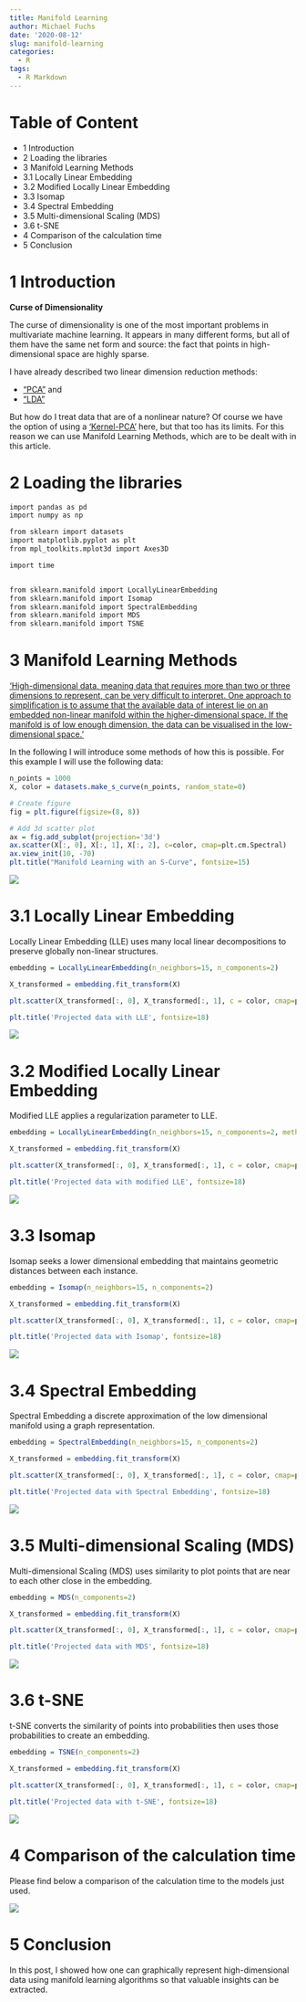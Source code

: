 ```yaml
---
title: Manifold Learning
author: Michael Fuchs
date: '2020-08-12'
slug: manifold-learning
categories:
  - R
tags:
  - R Markdown
---
```




# Table of Content

+ 1 Introduction
+ 2 Loading the libraries
+ 3 Manifold Learning Methods
+ 3.1 Locally Linear Embedding
+ 3.2 Modified Locally Linear Embedding
+ 3.3 Isomap
+ 3.4 Spectral Embedding
+ 3.5 Multi-dimensional Scaling (MDS)
+ 3.6 t-SNE
+ 4 Comparison of the calculation time
+ 5 Conclusion


# 1 Introduction


**Curse of Dimensionality**

The curse of dimensionality is one of the most important problems in multivariate machine learning. It appears in many different forms, but all of them have the same net form and source: the fact that points in high-dimensional space are highly sparse.


I have already described two linear dimension reduction methods:

+ ["PCA"](https://michael-fuchs-python.netlify.app/2020/07/22/principal-component-analysis-pca/) and 
+ ["LDA"](https://michael-fuchs-python.netlify.app/2020/08/07/linear-discriminant-analysis-lda/)

But how do I treat data that are of a nonlinear nature?
Of course we have the option of using a ['Kernel-PCA']('https://michael-fuchs-python.netlify.app/2020/07/22/principal-component-analysis-pca/') here, but that too has its limits.
For this reason we can use Manifold Learning Methods, which are to be dealt with in this article.



# 2 Loading the libraries


```r
import pandas as pd
import numpy as np

from sklearn import datasets
import matplotlib.pyplot as plt
from mpl_toolkits.mplot3d import Axes3D

import time


from sklearn.manifold import LocallyLinearEmbedding
from sklearn.manifold import Isomap
from sklearn.manifold import SpectralEmbedding
from sklearn.manifold import MDS
from sklearn.manifold import TSNE
```




# 3 Manifold Learning Methods

['High-dimensional data, meaning data that requires more than two or three dimensions to represent, can be very difficult to interpret. One approach to simplification is to assume that the available data of interest lie on an embedded non-linear manifold within the higher-dimensional space. If the manifold is of low enough dimension, the data can be visualised in the low-dimensional space.']('https://en.wikipedia.org/wiki/Nonlinear_dimensionality_reduction')


In the following I will introduce some methods of how this is possible.
For this example I will use the following data:


```r
n_points = 1000
X, color = datasets.make_s_curve(n_points, random_state=0)

# Create figure
fig = plt.figure(figsize=(8, 8))

# Add 3d scatter plot
ax = fig.add_subplot(projection='3d')
ax.scatter(X[:, 0], X[:, 1], X[:, 2], c=color, cmap=plt.cm.Spectral)
ax.view_init(10, -70)
plt.title("Manifold Learning with an S-Curve", fontsize=15)
```

![](/post/2020-08-12-manifold-learning_files/p59p1.png)


# 3.1 Locally Linear Embedding

Locally Linear Embedding (LLE) uses many local linear decompositions to preserve globally non-linear structures.

```r
embedding = LocallyLinearEmbedding(n_neighbors=15, n_components=2)

X_transformed = embedding.fit_transform(X)
```

```r
plt.scatter(X_transformed[:, 0], X_transformed[:, 1], c = color, cmap=plt.cm.Spectral)

plt.title('Projected data with LLE', fontsize=18)
```

![](/post/2020-08-12-manifold-learning_files/p59p2.png)


# 3.2 Modified Locally Linear Embedding

Modified LLE applies a regularization parameter to LLE.


```r
embedding = LocallyLinearEmbedding(n_neighbors=15, n_components=2, method='modified')

X_transformed = embedding.fit_transform(X)
```

```r
plt.scatter(X_transformed[:, 0], X_transformed[:, 1], c = color, cmap=plt.cm.Spectral)

plt.title('Projected data with modified LLE', fontsize=18)
```

![](/post/2020-08-12-manifold-learning_files/p59p3.png)


# 3.3 Isomap

Isomap seeks a lower dimensional embedding that maintains geometric distances between each instance.


```r
embedding = Isomap(n_neighbors=15, n_components=2)

X_transformed = embedding.fit_transform(X)
```

```r
plt.scatter(X_transformed[:, 0], X_transformed[:, 1], c = color, cmap=plt.cm.Spectral)

plt.title('Projected data with Isomap', fontsize=18)
```

![](/post/2020-08-12-manifold-learning_files/p59p4.png)


# 3.4 Spectral Embedding

Spectral Embedding a discrete approximation of the low dimensional manifold using a graph representation.

```r
embedding = SpectralEmbedding(n_neighbors=15, n_components=2)

X_transformed = embedding.fit_transform(X)
```

```r
plt.scatter(X_transformed[:, 0], X_transformed[:, 1], c = color, cmap=plt.cm.Spectral)

plt.title('Projected data with Spectral Embedding', fontsize=18)
```

![](/post/2020-08-12-manifold-learning_files/p59p5.png)


# 3.5 Multi-dimensional Scaling (MDS)

Multi-dimensional Scaling (MDS) uses similarity to plot points that are near to each other close in the embedding.


```r
embedding = MDS(n_components=2)

X_transformed = embedding.fit_transform(X)
```

```r
plt.scatter(X_transformed[:, 0], X_transformed[:, 1], c = color, cmap=plt.cm.Spectral)

plt.title('Projected data with MDS', fontsize=18)
```

![](/post/2020-08-12-manifold-learning_files/p59p6.png)


# 3.6 t-SNE

t-SNE converts the similarity of points into probabilities then uses those probabilities to create an embedding.

```r
embedding = TSNE(n_components=2)

X_transformed = embedding.fit_transform(X)
```

```r
plt.scatter(X_transformed[:, 0], X_transformed[:, 1], c = color, cmap=plt.cm.Spectral)

plt.title('Projected data with t-SNE', fontsize=18)
```

![](/post/2020-08-12-manifold-learning_files/p59p7.png)


# 4 Comparison of the calculation time

Please find below a comparison of the calculation time to the models just used.



![](/post/2020-08-12-manifold-learning_files/p59p8.png)




# 5 Conclusion

In this post, I showed how one can graphically represent high-dimensional data using manifold learning algorithms so that valuable insights can be extracted.




